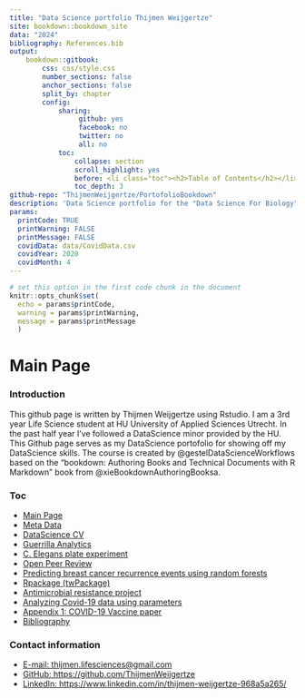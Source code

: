 ```yaml
---
title: "Data Science portfolio Thijmen Weijgertze"
site: bookdown::bookdown_site
data: "2024"
bibliography: References.bib
output: 
    bookdown::gitbook:
        css: css/style.css
        number_sections: false
        anchor_sections: false
        split_by: chapter
        config:
            sharing:
                 github: yes
                 facebook: no
                 twitter: no
                 all: no
            toc:
                collapse: section
                scroll_highlight: yes
                before: <li class="toc"><h2>Table of Contents</h2></li>
                toc_depth: 3
github-repo: "ThijmenWeijgertze/PortofolioBookdown"
description: 'Data Science portfolio for the "Data Science For Biology" course given by the "HU University of Applied Sciences Utrecht written by Thijmen Weijgertze"'
params:
  printCode: TRUE
  printWarning: FALSE
  printMessage: FALSE
  covidData: data/CovidData.csv
  covidYear: 2020
  covidMonth: 4
---
```


```r
# set this option in the first code chunk in the document
knitr::opts_chunk$set(
  echo = params$printCode,
  warning = params$printWarning,
  message = params$printMessage
  )
```

# Main Page {#index}

### Introduction 

<p class="justify">This github page is written by Thijmen Weijgertze using Rstudio. I am a 3rd year Life Science student at HU University of Applied Sciences Utrecht. In the past half year I've followed a DataScience minor provided by the HU. This Github page serves as my DataScience portofolio for showing off my DataScience skills. The course is created by @gestelDataScienceWorkflows based on the "bookdown: Authoring Books and Technical Documents with R Markdown" book from @xieBookdownAuthoringBooksa.</p>

### Toc

- [Main Page](#index)
- [Meta Data](#00)
- [DataScience CV](#01)
- [Guerrilla Analytics](#02)
- [C. Elegans plate experiment](#03)
- [Open Peer Review](#04)
- [Predicting breast cancer recurrence events using random forests](#05)
- [Rpackage (twPackage)](#06)
- [Antimicrobial resistance project](#07)
- [Analyzing Covid-19 data using parameters](#08)
- [Appendix 1: COVID-19 Vaccine paper](#20)
- [Bibliography](#21)

### Contact information {-}

- [E-mail: thijmen.lifesciences@gmail.com](thijmen.lifesciences@gmail.com)
- [GitHub: https://github.com/ThijmenWeijgertze](https://github.com/ThijmenWeijgertze)
- [LinkedIn: https://www.linkedin.com/in/thijmen-weijgertze-968a5a265/](https://www.linkedin.com/in/thijmen-weijgertze-968a5a265/)
